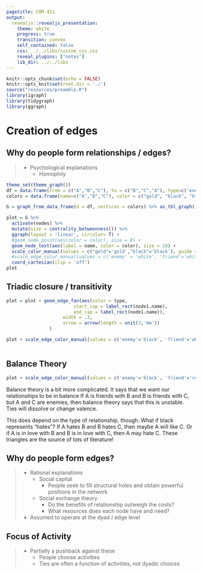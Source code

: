 ```yaml
---
pagetitle: COM 411
output: 
  revealjs::revealjs_presentation:
    theme: white
    progress: true
    transition: convex
    self_contained: false
    css: ../../libs/custom_css.css
    reveal_plugins: ["notes"]
    lib_dir: ../../libs
---
```



```r
knitr::opts_chunk$set(echo = FALSE)
knitr::opts_knit$set(root.dir = './')
source("resources/preamble.R")
library(igraph)
library(tidygraph)
library(ggraph)
```

# Creation of edges

## Why do people form relationships / edges?

> - Psychological explanations
>	- Homophily

<div class='fragment'>
```r
theme_set(theme_graph())
df = data.frame(from = c("A","B","C"), to = c("B","C","A"), type=c('enemy','enemy','friend'))
colors = data.frame(name=c("A","B","C"), color = c("gold", "black", "black"))

G = graph_from_data_frame(d = df, vertices = colors) %>% as_tbl_graph()

plot = G %>%
  activate(nodes) %>%
  mutate(size = centrality_betweenness()) %>%
  ggraph(layout = 'linear', circular= T) +
  #geom_node_point(aes(color = color), size = 8) + 
  geom_node_text(aes(label = name, color = color), size = 10) +
  scale_color_manual(values = c("gold"='gold',"black"='black'), guide = F) +
  #scale_edge_color_manual(values = c('enemy' = 'white', 'friend'='white'), guide = F)
  coord_cartesian(clip = 'off')
plot
```
</div>

## Triadic closure / transitivity

<div class='fragment'>
```r

plot = plot + geom_edge_fan(aes(color = type,
                         start_cap = label_rect(node1.name),
                         end_cap = label_rect(node1.name)),
                     width = .3, 
                     arrow = arrow(length = unit(3,'mm'))
				)

plot + scale_edge_color_manual(values = c('enemy'='black', 'friend'='white'), guide = F)
           
```
</div>

## Balance Theory

<div class='fragment'>
```r
plot + scale_edge_color_manual(values = c('enemy'='black', 'friend'='red'), guide = F)
```
</div>
<aside class='notes'>
Balance theory is a bit more complicated. It says that we want our relationships to be in balance
If A is friends with  B and B is friends with C, but A and C are enemies, then balance theory says that this is unstable. Ties will dissolve or change valence.

This does depend on the type of relationship, though. What if black represents "hates"? If A hates B and B hates C, then maybe A will like C. Or if A is in love with B and B is in love with C, then A may hate C. These triangles are the source of lots of literature!
</aside>

## Why do people form edges?

> - Rational explanations
>	- Social capital
>	  - People seek to fill structural holes and obtain powerful positions in the network
>	- Social exchange theory
>	  - Do the benefits of relationship outweigh the costs?
>	  - What resources does each node have and need?
> - Assumed to operate at the dyad / edge level


## Focus of Activity

> - Partially a pushback against these
>	- People choose activities
>	- Ties are often a function of activities, not dyadic choices

